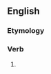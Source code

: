 ==English==

===Etymology===
{{suffix|en|belie|eth}}

===Verb===
{{head|en|verb form}}

# {{en-archaic third-person singular of|belie}}